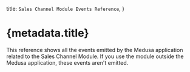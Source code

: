 
  title: `Sales Channel Module Events Reference`,
}

# {metadata.title}

This reference shows all the events emitted by the Medusa application related to the Sales Channel Module. If you use the module outside the Medusa application, these events aren't emitted. 

<Content />